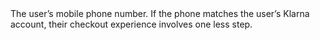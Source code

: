   

  
<ResponseField name="Phone" type="string" >  
<FormatCcxxxxxxxxxWhereCcIsTheInternationalDialingCodeAndXsAreTheLocalNumberForExample33689854321 />    
The user’s mobile phone number. If the phone matches the user’s Klarna account, their checkout experience involves one less step.  
</ResponseField>